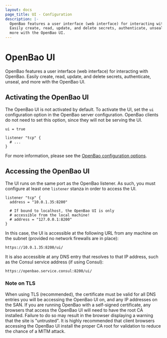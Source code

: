 ```yaml
---
layout: docs
page_title: UI - Configuration
description: |-
  OpenBao features a user interface (web interface) for interacting with OpenBao.
  Easily create, read, update, and delete secrets, authenticate, unseal, and
  more with the OpenBao UI.
---
```


# OpenBao UI

OpenBao features a user interface (web interface) for interacting with OpenBao.
Easily create, read, update, and delete secrets, authenticate, unseal, and
more with the OpenBao UI.

## Activating the OpenBao UI

The OpenBao UI is not activated by default. To activate the UI, set the `ui`
configuration option in the OpenBao server configuration. OpenBao clients do not
need to set this option, since they will not be serving the UI.

```hcl
ui = true

listener "tcp" {
  # ...
}
```

For more information, please see the
[OpenBao configuration options](/docs/configuration).

## Accessing the OpenBao UI

The UI runs on the same port as the OpenBao listener. As such, you must configure
at least one `listener` stanza in order to access the UI.

```hcl
listener "tcp" {
  address = "10.0.1.35:8200"

  # If bound to localhost, the OpenBao UI is only
  # accessible from the local machine!
  # address = "127.0.0.1:8200"
}
```

In this case, the UI is accessible at the following URL from any machine on the
subnet (provided no network firewalls are in place):

```text
https://10.0.1.35:8200/ui/
```

It is also accessible at any DNS entry that resolves to that IP address, such as
the Consul service address (if using Consul):

```text
https://openbao.service.consul:8200/ui/
```

### Note on TLS

When using TLS (recommended), the certificate must be valid for all DNS entries
you will be accessing the OpenBao UI on, and any IP addresses on the SAN. If you
are running OpenBao with a self-signed certificate, any browsers that access the
OpenBao UI will need to have the root CA installed. Failure to do so may result in
the browser displaying a warning that the site is "untrusted". It is highly
recommended that client browsers accessing the OpenBao UI install the proper CA
root for validation to reduce the chance of a MITM attack.

